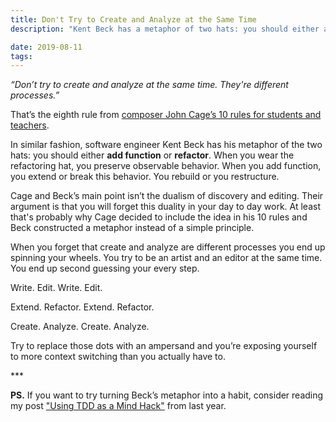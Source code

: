 ```yaml
---
title: Don't Try to Create and Analyze at the Same Time
description: "Kent Beck has a metaphor of two hats: you should either add function or refactor."

date: 2019-08-11
tags:
---
```


_“Don’t try to create and analyze at the same time. They're different processes.”_

That’s the eighth rule from [composer John Cage’s 10 rules for students and teachers](https://cdn8.openculture.com/2018/07/19213327/cage-rules2.jpg).

In similar fashion, software engineer Kent Beck has his metaphor of the two hats: you should either **add function** or **refactor**. When you wear the refactoring hat, you preserve observable behavior. When you add function, you extend or break this behavior. You rebuild or you restructure.

Cage and Beck’s main point isn’t the dualism of discovery and editing. Their argument is that you will forget this duality in your day to day work. At least that's probably why Cage decided to include the idea in his 10 rules and Beck constructed a metaphor instead of a simple principle.

When you forget that create and analyze are different processes you end up spinning your wheels. You try to be an artist and an editor at the same time. You end up second guessing your every step.

Write. Edit. Write. Edit.

Extend. Refactor. Extend. Refactor.

Create. Analyze. Create. Analyze.

Try to replace those dots with an ampersand and you’re exposing yourself to more context switching than you actually have to.

\*\*\*

**PS.** If you want to try turning Beck’s metaphor into a habit, consider reading my post ["Using TDD as a Mind Hack"](https://www.flashover.blog/posts/using-tdd-as-a-mind-hack/) from last year.
